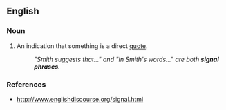 ==English==
{{rfe}}
===Noun===
{{en-noun|head=[[signal]] [[phrase]]}}

# An indication that something is a direct [[quote]].
#:''"Smith suggests that..." and "In Smith's words..." are both '''signal phrases'''.''

===References===
*http://www.englishdiscourse.org/signal.html